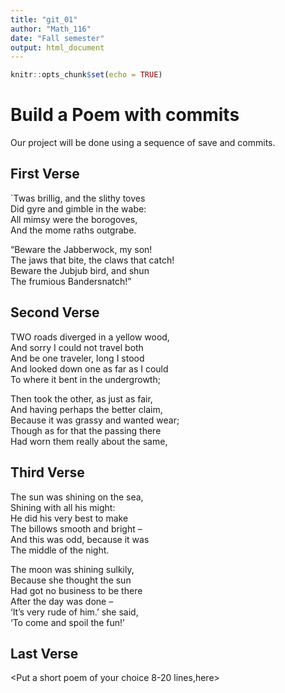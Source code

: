 ---
title: "git_01"
author: "Math_116"
date: "Fall semester"
output: html_document
---

```{r setup, include=FALSE}
knitr::opts_chunk$set(echo = TRUE)
```
# Build a Poem with commits
Our project will be done using a sequence of save and commits.

## First Verse 
<Put the first two verses of Jabberwocky by Lewis Carrol in this section>

`Twas brillig, and the slithy toves     
   Did gyre and gimble in the wabe:      
 All mimsy were the borogoves,          
   And the mome raths outgrabe.         
   
   "Beware the Jabberwock, my son!         
   The jaws that bite, the claws that catch!    
 Beware the Jubjub bird, and shun      
   The frumious Bandersnatch!"   
   
   
## Second Verse

TWO roads diverged in a yellow wood,  
And sorry I could not travel both  
And be one traveler, long I stood  
And looked down one as far as I could  
To where it bent in the undergrowth;          
  
Then took the other, as just as fair,  
And having perhaps the better claim,  
Because it was grassy and wanted wear;  
Though as for that the passing there  
Had worn them really about the same, 


## Third Verse
<Put the first two verses of The Walrus and the Carpenter here>

The sun was shining on the sea,    
Shining with all his might:   
He did his very best to make   
The billows smooth and bright --  
And this was odd, because it was  
The middle of the night.  

The moon was shining sulkily,  
Because she thought the sun  
Had got no business to be there  
After the day was done --   
'It's very rude of him.' she said,  
'To come and spoil the fun!'  


## Last Verse
<Put a short poem of your choice 8-20 lines,here>
